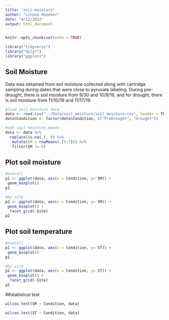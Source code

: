 ```yaml
---
title: "soil-moisture"
author: "Linnea Honeker"
date: "4/13/2022"
output: html_document
---
```


```r
knitr::opts_chunk$set(echo = TRUE)

library("tidyverse")
library("dplyr")
library("ggplot2")
```

## Soil Moisture
Data was obtained from soil moisture collected along with cartridge sampling during dates that were close to pyruvate labeling. During pre-drought, there is soil moisture from 9/30 and 10/9/19, and for drought, there is soil moisture from 11/10/19 and 11/17/19.

```r
#load soil moisture data
data <- read.csv("../Data/soil_moisture/soil_moisture.csv", header = TRUE)
data$Condition <- factor(data$Condition, c("PreDrought", "Drought"))

#add soil moisture means
data <- data %>%
  replace(is.na(.), 0) %>%
   mutate(SM = rowMeans(.[5:7])) %>%
   filter(SM != 0)
```

## Plot soil moisture


```r
#overall 
p1 <- ggplot(data, aes(x = Condition, y= SM)) +
 geom_boxplot() 
p1

#by site
p2 <- ggplot(data, aes(x = Condition, y= SM)) +
 geom_boxplot() +
  facet_grid(~Site)
p2
```

## Plot soil temperature
```r
#overall 
p1 <- ggplot(data, aes(x = Condition, y= ST)) +
 geom_boxplot() 
p1

#by site
p2 <- ggplot(data, aes(x = Condition, y= ST)) +
 geom_boxplot() +
  facet_grid(~Site)
p2
```

##statistical test

```r
wilcox.test(SM ~ Condition, data)

wilcox.test(ST ~ Condition, data)


```

